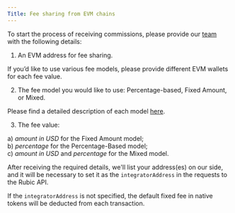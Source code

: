 ```yaml
---
Title: Fee sharing from EVM chains
---
```


To start the process of receiving commissions, please provide our [team](https://t.me/RubicPartnershipBot) with the following details:

1. An EVM address for fee sharing.

<Note>If you’d like to use various fee models, please provide different EVM wallets for each fee value.</Note>

2. The fee model you would like to use: Percentage-based, Fixed Amount, or Mixed.

<Note>Please find a detailed description of each model [here](https://docs.rubic.finance/rubic-api/monetization-and-fees).</Note>

3. The fee value:

a) *amount in USD* for the Fixed Amount model;  
b) *percentage* for the Percentage-Based model;  
с) *amount in USD* and *percentage* for the Mixed model.

After receiving the required details, we'll list your address(es) on our side, and it will be necessary to set it as the `integratorAddress` in the requests to the Rubic API.

<Warning>If the `integratorAddress` is not specified, the default fixed fee in native tokens will be deducted from each transaction.</Warning>
